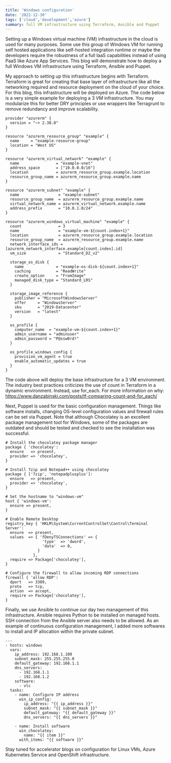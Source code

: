 ```yaml
---
title: 'Windows configuration'
date: '2022-12-30'
tags: ['cloud','development','azure']
summary: full VM infrastructure using Terraform, Ansible and Puppet
---
```


Setting up a Windows virtual machine (VM) infrastructure in the cloud is used for many purposes. 
Some use this group of Windows VM for running self hosted applications like self-hosted integration runtime or maybe the developers require the robustness of a full IaaS capabilities instead of using PaaS like Azure App Services.
This blog will demonstrate how to deploy a full Windows VM infrastructure using Terraform, Ansible and Puppet.

My approach to setting up this infrastructure begins with Terraform. 
Terraform is great for creating that base layer of infrastructure like all the networking required and resource deployment on the cloud of your choice.
For this blog, this infrastructure will be deployed on Azure.
The code below is a very simple example for deploying a 3 VM infrastructure.
You may modularize this for better DRY principles or use wrappers like Terragrunt to remove redundancy and improve scalability.

```
provider "azurerm" {
  version = "~> 2.38.0"
}

resource "azurerm_resource_group" "example" {
  name     = "example-resource-group"
  location = "West US"
}

resource "azurerm_virtual_network" "example" {
  name                = "example-vnet"
  address_space       = ["10.0.0.0/16"]
  location            = azurerm_resource_group.example.location
  resource_group_name = azurerm_resource_group.example.name
}

resource "azurerm_subnet" "example" {
  name                 = "example-subnet"
  resource_group_name  = azurerm_resource_group.example.name
  virtual_network_name = azurerm_virtual_network.example.name
  address_prefix       = "10.0.1.0/24"
}

resource "azurerm_windows_virtual_machine" "example" {
  count                = 3
  name                 = "example-vm-${count.index+1}"
  location             = azurerm_resource_group.example.location
  resource_group_name  = azurerm_resource_group.example.name
  network_interface_ids = [azurerm_network_interface.example[count.index].id]
  vm_size              = "Standard_D2_v2"

  storage_os_disk {
    name              = "example-os-disk-${count.index+1}"
    caching           = "ReadWrite"
    create_option     = "FromImage"
    managed_disk_type = "Standard_LRS"
  }

  storage_image_reference {
    publisher = "MicrosoftWindowsServer"
    offer     = "WindowsServer"
    sku       = "2019-Datacenter"
    version   = "latest"
  }

  os_profile {
    computer_name  = "example-vm-${count.index+1}"
    admin_username = "adminuser"
    admin_password = "P@ssw0rd!"
  }

  os_profile_windows_config {
    provision_vm_agent = true
    enable_automatic_updates = true
  }
}
```
  
The code above will deploy the base infrastructure for a 3 VM environment.
The industry best practices criticizes the use of count in Terraform in a dynamic environment.
Instead, use for_each. For more information on why: https://www.danzabinski.com/posts/tf-comparing-count-and-for_each/
  
Next, Puppet is used for the basic configuration management.
Things like software installs, changing OS-level configuration values and firewall rules can be set via Puppet.
Note that although Chocolatey is an excellent package management tool for Windows, some of the packages are outdated and should be tested and checked to see the installation was successful.

```
# Install the chocolatey package manager
package { 'chocolatey':
  ensure   => present,
  provider => 'chocolatey',
}

# Install 7zip and Notepad++ using chocolatey
package { ['7zip', 'notepadplusplus']:
  ensure   => present,
  provider => 'chocolatey',
}

# Set the hostname to "windows-vm"
host { 'windows-vm':
  ensure => present,
}

# Enable Remote Desktop
registry_key { 'HKLM\System\CurrentControlSet\Control\Terminal Server':
  ensure  => present,
  values  => { 'fDenyTSConnections' => {
                'type'  => 'dword',
                'data'  => 0,
              }
            },
  require => Package['chocolatey'],
}

# Configure the firewall to allow incoming RDP connections
firewall { 'allow RDP':
  dport   => 3389,
  proto   => tcp,
  action  => accept,
  require => Package['chocolatey'],
}

```
  
Finally, we use Ansible to continue our day two management of this infrastructure.
Ansible requires Python to be installed on managed hosts.
SSH connection from the Ansible server also needs to be allowed.
As an example of continuous configuration management, I added more softwares to install and IP allocation within the private subnet.

```
---
- hosts: windows
  vars:
    ip_address: 192.168.1.100
    subnet_mask: 255.255.255.0
    default_gateway: 192.168.1.1
    dns_servers:
      - 192.168.1.1
      - 192.168.1.2
    software:
      - vlc
  tasks:
    - name: Configure IP address
      win_ip_config:
        ip_address: "{{ ip_address }}"
        subnet_mask: "{{ subnet_mask }}"
        default_gateway: "{{ default_gateway }}"
        dns_servers: "{{ dns_servers }}"

    - name: Install software
      win_chocolatey:
        name: "{{ item }}"
      with_items: "{{ software }}"

```


Stay tuned for accelerator blogs on configuration for Linux VMs, Azure Kubernetes Service and OpenShift infrastructure.